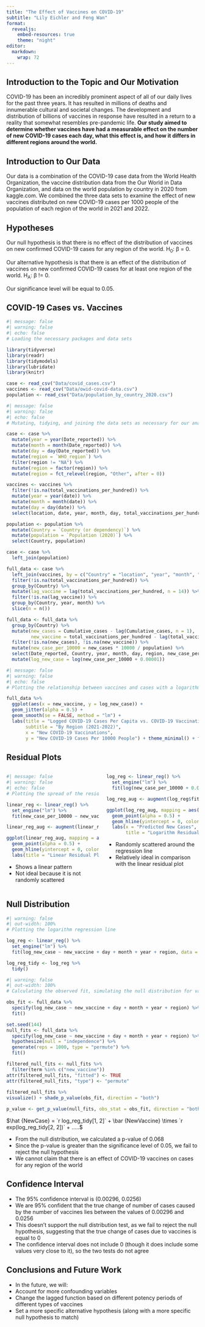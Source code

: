 ```yaml
---
title: "The Effect of Vaccines on COVID-19"
subtitle: "Lily Eichler and Feng Wan"
format: 
  revealjs: 
    embed-resources: true
    theme: "night" 
editor: 
  markdown: 
    wrap: 72
---
```


## Introduction to the Topic and Our Motivation

COVID-19 has been an incredibly prominent aspect of all of our daily
lives for the past three years. It has resulted in millions of deaths
and innumerable cultural and societal changes. The development and
distribution of billions of vaccines in response have resulted in a
return to a reality that somewhat resembles pre-pandemic life. **Our
study aimed to determine whether vaccines have had a measurable effect
on the number of new COVID-19 cases each day, what this effect is, and
how it differs in different regions around the world.**

## Introduction to Our Data

Our data is a combination of the COVID-19 case data from the World
Health Organization, the vaccine distribution data from the Our World in
Data Organization, and data on the world population by country in 2020
from kaggle.com. We combined the three data sets to examine the effect
of new vaccines distributed on new COVID-19 cases per 1000 people of the
population of each region of the world in 2021 and 2022.

## Hypotheses

Our null hypothesis is that there is no effect of the distribution of
vaccines on new confirmed COVID-19 cases for any region of the world.
H~0~: β = 0.

Our alternative hypothesis is that there is an effect of the
distribution of vaccines on new confirmed COVID-19 cases for at least
one region of the world. H~A~: β != 0.

Our significance level will be equal to 0.05.

## COVID-19 Cases vs. Vaccines

```r
#| message: false
#| warning: false
#| echo: false
# Loading the necessary packages and data sets

library(tidyverse)
library(readr)
library(tidymodels)
library(lubridate)
library(knitr)

case <- read_csv("Data/covid_cases.csv")
vaccines <- read_csv("Data/owid-covid-data.csv")
population <- read_csv("Data/population_by_country_2020.csv")
```

```r
#| message: false
#| warning: false
#| echo: false
# Mutating, tidying, and joining the data sets as necessary for our analysis

case <- case %>%
  mutate(year = year(Date_reported)) %>%
  mutate(month = month(Date_reported)) %>%
  mutate(day = day(Date_reported)) %>%
  mutate(region = `WHO_region`) %>%
  filter(region != "NA") %>%
  mutate(region = factor(region)) %>%
  mutate(region = fct_relevel(region, "Other", after = 0))

vaccines <- vaccines %>%
  filter(!is.na(total_vaccinations_per_hundred)) %>%
  mutate(year = year(date)) %>%
  mutate(month = month(date)) %>%
  mutate(day = day(date)) %>%
  select(location, date, year, month, day, total_vaccinations_per_hundred)

population <- population %>%
  mutate(Country = `Country (or dependency)`) %>%
  mutate(population = `Population (2020)`) %>%
  select(Country, population)

case <- case %>%
  left_join(population)

full_data <- case %>%
  left_join(vaccines, by = c("Country" = "location", "year", "month", "day")) %>%
  filter(!is.na(total_vaccinations_per_hundred)) %>%
  group_by(Country) %>%
  mutate(lag_vaccine = lag(total_vaccinations_per_hundred, n = 14)) %>%
  filter(!is.na(lag_vaccine)) %>%
  group_by(Country, year, month) %>%
  slice(n = n())

full_data <- full_data %>%
  group_by(Country) %>%
  mutate(new_cases = Cumulative_cases - lag(Cumulative_cases, n = 1), 
         new_vaccine = total_vaccinations_per_hundred - lag(total_vaccinations_per_hundred, n = 1)) %>%
  filter(!is.na(new_cases), !is.na(new_vaccine)) %>%
  mutate(new_case_per_10000 = new_cases * 10000 / population) %>%
  select(Date_reported, Country, year, month, day, region, new_case_per_10000, new_vaccine, population) %>%
  mutate(log_new_case = log(new_case_per_10000 + 0.00001))
```

```r
#| message: false
#| warning: false
#| echo: false
# Plotting the relationship between vaccines and cases with a logarithm regression line

full_data %>%
  ggplot(aes(x = new_vaccine, y = log_new_case)) +
  geom_jitter(alpha = 0.5) +
  geom_smooth(se = FALSE, method = "lm") +
  labs(title = "Logged COVID-19 Cases Per Capita vs. COVID-19 Vaccinations Per Hundred",
       subtitle = "By Region (2021-2022)",
       x = "New COVID-19 Vaccinations", 
       y = "New COVID-19 Cases Per 10000 People") + theme_minimal() + facet_wrap(~ region)
```

## Residual Plots

::: columns
::: {.column width="50%"}
```r
#| message: false
#| warning: false
#| echo: false
# Plotting the spread of the residuals around the linear regression line

linear_reg <- linear_reg() %>%
  set_engine("lm") %>%
  fit(new_case_per_10000 ~ new_vaccine + day + month + year + region, data = full_data)

linear_reg_aug <- augment(linear_reg$fit)

ggplot(linear_reg_aug, mapping = aes(x = .fitted, y = .resid)) +
  geom_point(alpha = 0.5) +
  geom_hline(yintercept = 0, color = "gray", lty = "dashed") +
  labs(title = "Linear Residual Plot", x = "Predicted New Cases", y = "Residuals") + theme_minimal()
```

::: incremental
-   Shows a linear pattern
-   Not ideal because it is not randomly scattered
:::
:::

::: {.column width="50%"}
```r
log_reg <- linear_reg() %>%
  set_engine("lm") %>%
  fit(log(new_case_per_10000 + 0.00001) ~ new_vaccine + day + month + year + region, data = full_data)

log_reg_aug <- augment(log_reg$fit)

ggplot(log_reg_aug, mapping = aes(x = .fitted, y = .std.resid)) +
  geom_point(alpha = 0.5) +
  geom_hline(yintercept = 0, color = "gray", lty = "dashed") +
  labs(x = "Predicted New Cases", y = "Residuals",
       title = "Logarithm Residual Plot") + theme_minimal()
```

::: incremental
-   Randomly scattered around the regression line
-   Relatively ideal in comparison with the linear residual plot
:::
:::
:::

## Null Distribution {.smaller}

```r
#| warning: false
#| out-width: 100%
# Plotting the logarithm regression line

log_reg <- linear_reg() %>%
  set_engine("lm") %>%
  fit(log_new_case ~ new_vaccine + day + month + year + region, data = full_data)

log_reg_tidy <- log_reg %>%
  tidy()
```

```r
#| warning: false
#| out-width: 100%
# Calculating the observed fit, simulating the null distribution for vaccines, and calculating the p-value

obs_fit <- full_data %>%
  specify(log_new_case ~ new_vaccine + day + month + year + region) %>%
  fit()

set.seed(144)
null_fits <- full_data %>%
  specify(log_new_case ~ new_vaccine + day + month + year + region) %>%
  hypothesize(null = "independence") %>%
  generate(reps = 1000, type = "permute") %>%
  fit()

filtered_null_fits <- null_fits %>%
  filter(term %in% c("new_vaccine"))
attr(filtered_null_fits, "fitted") <- TRUE
attr(filtered_null_fits, "type") <- "permute"
  
filtered_null_fits %>%
visualize() + shade_p_value(obs_fit, direction = "both")

p_value <- get_p_value(null_fits, obs_stat = obs_fit, direction = "both")
```

$\hat {NewCase} = `r log_reg_tidy[1, 2]` + \bar {NewVaccine} \times `r exp(log_reg_tidy[2, 2])` + .....$

::: incremental
-   From the null distribution, we calculated a p-value of 0.068
-   Since the p-value is greater than the significance level of 0.05, we
    fail to reject the null hypothesis
-   We cannot claim that there is an effect of COVID-19 vaccines on
    cases for any region of the world
:::

## Confidence Interval

::: incremental
-   The 95% confidence interval is (0.00296, 0.0256)
-   We are 95% confident that the true change of number of cases caused
    by the number of vaccines lies between the values of 0.00296 and
    0.0256
-   This doesn't support the null distribution test, as we fail to
    reject the null hypothesis, suggesting that the true change of cases
    due to vaccines is equal to 0
-   The confidence interval does not include 0 (though it does include
    some values very close to it), so the two tests do not agree
:::

## Conclusions and Future Work

::: incremental
-   In the future, we will:
-   Account for more confounding variables
-   Change the lagged function based on different potency periods of
    different types of vaccines
-   Set a more specific alternative hypothesis (along with a more
    specific null hypothesis to match)
:::
